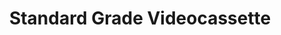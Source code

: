 ---
title: "Standard Grade Videocassette"
subtitle: ""
creator: ""
categories: ["cds"]
featuredImage: "../src/assets/images/item/cds/DSC02994-3.png"
views: ["../src/assets/images/item/cds/DSC02994-3.png"]
nextItem: []
---